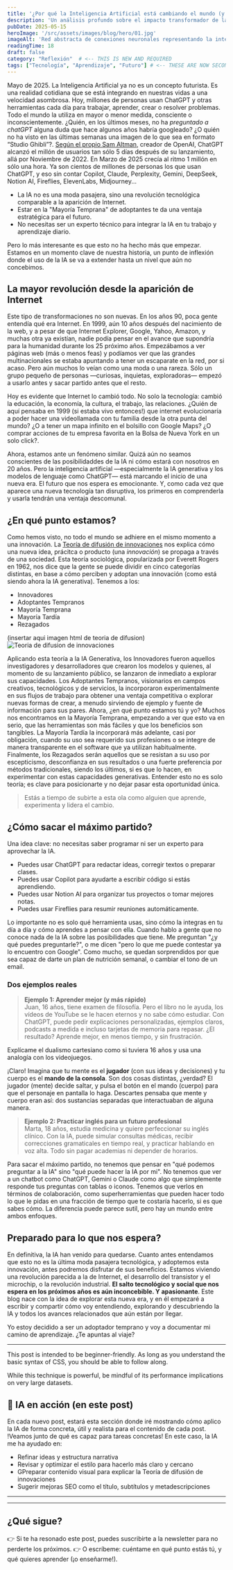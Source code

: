 ```yaml
---
title: '¿Por qué la Inteligencia Artificial está cambiando el mundo (y tú deberías sumarte al cambio)?'
description: 'Un análisis profundo sobre el impacto transformador de la IA en la sociedad moderna y cómo puedes adaptarte y prosperar.'
pubDate: 2025-05-15 
heroImage: '/src/assets/images/blog/hero/01.jpg'
imageAlt: 'Red abstracta de conexiones neuronales representando la inteligencia artificial'
readingTime: 18
draft: false
category: "Reflexión"  # <-- THIS IS NEW AND REQUIRED
tags: ["Tecnología", "Aprendizaje", "Futuro"] # <-- THESE ARE NOW SECONDARY TAGS
---
```


 

Mayo de 2025. La Inteligencia Artificial ya no es un concepto futurista. Es una realidad cotidiana que se está integrando en nuestras vidas a una velocidad asombrosa. Hoy, millones de personas usan ChatGPT y otras herramientas cada día para trabajar, aprender, crear o resolver problemas. Todo el mundo la utiliza en mayor o menor medida, consciente o inconscientemente.  ¿Quién, en los últimos meses, no ha *preguntado a chatGPT* alguna duda que hace algunos años habría googleado?
¿O quién no ha visto en las últimas semanas una imagen de lo que sea en formato “Studio Ghibli”?. [Según el propio Sam Altman](https://x.com/sama/status/1906771292390666325), creador de OpenAI, ChatGPT alcanzó el millón de usuarios tan sólo 5 días después de su lanzamiento, allá por Noviembre de 2022. En Marzo de 2025 crecía al ritmo 1 millón en sólo una hora. Ya son cientos de millones de personas los que usan ChatGPT, y eso sin contar Copilot, Claude, Perplexity, Gemini, DeepSeek, Notion AI, Fireflies, ElevenLabs, Midjourney...
     
<KeyTakeaways title="En Resumen">
  - La IA no es una moda pasajera, sino una revolución tecnológica comparable a la aparición de Internet.
  - Estar en la "Mayoría Temprana" de adoptantes te da una ventaja estratégica para el futuro.
  - No necesitas ser un experto técnico para integrar la IA en tu trabajo y aprendizaje diario.
</KeyTakeaways>

Pero lo más interesante es que esto no ha hecho más que empezar. Estamos en un momento clave de nuestra historia, un punto de inflexión donde el uso de la IA se va a extender hasta un nivel que aún no concebimos.

## La mayor revolución desde la aparición de Internet

Este tipo de transformaciones no son nuevas. En los años 90, poca gente entendía qué era Internet. En 1999, aún 10 años después del nacimiento de la web, y a pesar de que Internet Explorer, Google, Yahoo, Amazon, y muchas otra ya existían, nadie podía pensar en el avance que supondría para la humanidad durante los 25 próximo años. Empezábamos a ver páginas web (más o menos feas) y podíamos ver que las grandes multinacionales se estaba apuntando a tener un escaparate en la red, por si acaso. Pero aún muchos lo veían como una moda o una rareza. Sólo un grupo pequeño de personas —curiosas, inquietas, exploradoras— empezó a usarlo antes y sacar partido antes que el resto. 

Hoy es evidente que Internet lo cambió todo. No solo la tecnología: cambió la educación, la economía, la cultura, el trabajo, las relaciones. ¿Quién de aquí pensaba en 1999 (si estaba vivo entonces!) que internet evolucionaría a poder hacer una videollamada con tu familia desde la otra punta del mundo? ¿O a tener un mapa infinito en el bolsillo con Google Maps? ¿O comprar acciones de tu empresa favorita en la Bolsa de Nueva York en un solo click?.

 Ahora, estamos ante un fenómeno similar. Quizá aún no seamos conscientes de las posibilidaddes de la IA ni cómo estará con nosotros en 20 años. Pero la inteligencia artificial —especialmente la IA generativa y los modelos de lenguaje como ChatGPT— está marcando el inicio de una nueva era. El futuro que nos espera es emocionante. Y, como cada vez que aparece una nueva tecnología tan disruptiva, los primeros en comprenderla y usarla tendrán una ventaja descomunal.

## ¿En qué punto estamos?

Como hemos visto, no todo el mundo se adhiere en el mismo momento a una innovación. La [Teoría de difusión de innovaciones](https://es.wikipedia.org/wiki/Difusi%C3%B3n_de_innovaciones) nos explica cómo una nueva idea, prácitca o producto (una *innovación*) se propaga a través de una sociedad. Esta teoría sociológica, popularizada por Everett Rogers en 1962, nos dice que la gente se puede dividir en cinco categorías distintas, en base a cómo perciben y adoptan una innovación (como está siendo ahora la IA generativa). Tenemos a los:

- Innovadores
- Adoptantes Tempranos
- Mayoría Temprana
- Mayoría Tardía
- Rezagados

(insertar aqui imagen html de teoria de difusion)
![Teoria de difusion de innovaciones](</src/assets/images/blog/01-TeoriaInnovadores.png>)

Aplicando esta teoría a la IA Generativa, los Innovadores fueron aquellos investigadores y desarrolladores que crearon los modelos y quienes, al momento de su lanzamiento público, se lanzaron de inmediato a explorar sus capacidades. Los Adoptantes Tempranos, visionarios en campos creativos, tecnológicos y de servicios, la incorporaron experimentalmente en sus flujos de trabajo para obtener una ventaja competitiva o explorar nuevas formas de crear, a menudo sirviendo de ejemplo y fuente de información para sus pares. Ahora, ¿en qué punto estamos tú y yo? Muchos nos encontramos en la Mayoría Temprana, empezando a ver que esto va en serio, que las herramientas son más fáciles y que los beneficios son tangibles. La Mayoría Tardía la incorporará más adelante, casi por obligación, cuando su uso sea requerido sus profesiones o se integre de manera transparente en el software que ya utilizan habitualmente. Finalmente, los Rezagados serán aquellos que se resistan a su uso por escepticismo, desconfianza en sus resultados o una fuerte preferencia por métodos tradicionales, siendo los últimos, si es que lo hacen, en experimentar con estas capacidades generativas. Entender esto no es solo teoría; es clave para posicionarte y no dejar pasar esta oportunidad única.

> Estás a tiempo de subirte a esta ola como alguien que aprende, experimenta y lidera el cambio.


## ¿Cómo sacar el máximo partido?

Una idea clave: no necesitas saber programar ni ser un experto para aprovechar la IA.

- Puedes usar ChatGPT para redactar ideas, corregir textos o preparar clases.
- Puedes usar Copilot para ayudarte a escribir código si estás aprendiendo.
- Puedes usar Notion AI para organizar tus proyectos o tomar mejores notas.
- Puedes usar Fireflies para resumir reuniones automáticamente.

Lo importante no es solo qué herramienta usas, sino cómo la integras en tu día a día y cómo aprendes a pensar con ella. Cuando hablo a gente que no conoce nada de la IA sobre las posibilidades que tiene. Me preguntan "¿y qué puedes preguntarle?", o me dicen "pero lo que me puede contestar ya lo encuentro con Google". Como mucho, se quedan sorprendidos por que sea capaz de darte un plan de nutrición semanal, o cambiar el tono de un email.

### Dos ejemplos reales
> **Ejemplo 1: Aprender mejor (y más rápido)**  
Juan, 16 años, tiene examen de filosofía. Pero el libro no le ayuda, los vídeos de YouTube se le hacen eternos y no sabe cómo estudiar.
Con ChatGPT, puede pedir explicaciones personalizadas, ejemplos claros, podcasts a medida e incluso tarjetas de memoria para repasar.
¿El resultado? Aprende mejor, en menos tiempo, y sin frustración.

<Conversation>
  <Message from="user" speaker="Juan" avatar="🧑‍🎓">
    <p>Explícame el dualismo cartesiano como si tuviera 16 años y usa una analogía con los videojuegos.</p>
  </Message>
  <Message from="ai" speaker="ChatGPT" avatar="🤖">
    <p>¡Claro! Imagina que tu mente es el <strong>jugador</strong> (con sus ideas y decisiones) y tu cuerpo es el <strong>mando de la consola</strong>. Son dos cosas distintas, ¿verdad? El jugador (mente) decide saltar, y pulsa el botón en el mando (cuerpo) para que el personaje en pantalla lo haga. Descartes pensaba que mente y cuerpo eran así: dos sustancias separadas que interactuaban de alguna manera.</p>
  </Message>
</Conversation>


>  **Ejemplo 2: Practicar inglés para un futuro profesional**  
Marta, 18 años, estudia medicina y quiere perfeccionar su inglés clínico.
Con la IA, puede simular consultas médicas, recibir correcciones gramaticales en tiempo real, y practicar hablando en voz alta. Todo sin pagar academias ni depender de horarios.


Para sacar el máximo partido, no tenemos que pensar en "qué podemos preguntar a la IA" sino "qué puede hacer la IA por mi". No tenemos que ver a un chatbot como ChatGPT, Gemini o Claude como algo que simplemente responde tus preguntas con tablas o iconos. Tenemos que verlos en términos de colaboración, como superherramientas que pueden hacer todo lo que le pidas en una fracción de tiempo que te costaría hacerlo, si es que sabes cómo. La diferencia puede parece sutil, pero hay un mundo entre ambos enfoques.


## Preparado para lo que nos espera? 

En definitiva, la IA han venido para quedarse. Cuanto antes entendamos que esto no es la última moda pasajera tecnológica, y adoptemos esta innovación, antes podremos disfrutar de sus beneficios. Estamos viviendo una revolución parecida a la de Internet, el desarrollo del transistor y el microchip, o la revolución industrial. **El salto tecnológico y social que nos espera en los próximos años es aún inconcebible. Y apasionante**. Este blog nace con la idea de explorar esta nueva era, y en él empezaré a escribir y compartir cómo voy entendiendo, explorando y descubriendo la IA y todos los avances relacionados que aún están por llegar.

Yo estoy decidido a ser un adoptador temprano y voy a documentar mi camino de aprendizaje. ¿Te apuntas al viaje?

--- 

<Callout type="info" title="Intended Audience">
  <p>This post is intended to be beginner-friendly. As long as you understand the basic syntax of CSS, you should be able to follow along.</p>
</Callout>

<Callout type="warning" title="A Word of Caution">
  <p>While this technique is powerful, be mindful of its performance implications on very large datasets.</p>
</Callout>


## 🤖 IA en acción (en este post)

En cada nuevo post, estará esta sección donde iré mostrando cómo aplico la IA de forma concreta, útil y realista para el contenido de cada post. !Veamos junto de qué es capaz para tareas concretas! En este caso, la IA me ha ayudado en:

- Refinar ideas y estructura narrativa
- Revisar y optimizar el estilo para hacerlo más claro y cercano
- GPreparar contenido visual para explicar la Teoría de difusión de innovaciones
- Sugerir mejoras SEO como el título, subtítulos y metadescripciones

---
---

## ¿Qué sigue?

👉 Si te ha resonado este post, puedes suscribirte a la newsletter para no perderte los próximos.
👉 O escríbeme: cuéntame en qué punto estás tú, y qué quieres aprender (¡o enseñarme!).
